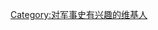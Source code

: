 {{Userbox
  |border-c = #000000
  |border-s = 1
  |id-c     = #ffffff
  |id-s     = 12
  |id-fc    = #000000
  |info-s   = 9
  |info-fc  = #000000
  |id       = [[File:Gros, Napoleon at Eylau.jpg|69px]]
  |info     = 這個用戶對'''[[軍事史]]'''感興趣。
}}

[[Category:对军事史有兴趣的维基人]]
<noinclude>
</noinclude>